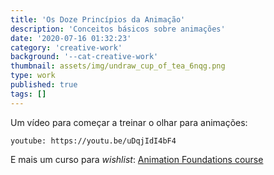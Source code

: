 ```yaml
---
title: 'Os Doze Princípios da Animação'
description: 'Conceitos básicos sobre animações'
date: '2020-07-16 01:32:23'
category: 'creative-work'
background: '--cat-creative-work'
thumbnail: assets/img/undraw_cup_of_tea_6nqg.png
type: work
published: true
tags: []
---
```


Um vídeo para começar a treinar o olhar para animações: 

`youtube: https://youtu.be/uDqjIdI4bF4`

E mais um curso para *wishlist*: [Animation Foundations course](https://www.bloopanimation.com/animation-for-beginners/)